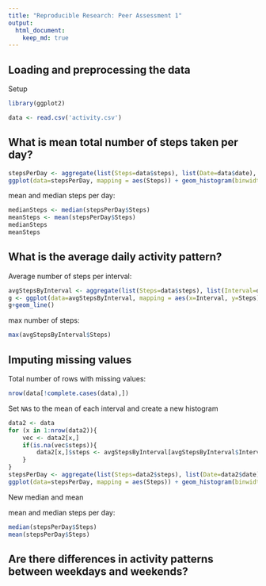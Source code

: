 ```yaml
---
title: "Reproducible Research: Peer Assessment 1"
output:
  html_document:
    keep_md: true
---
```



## Loading and preprocessing the data

Setup

```r
library(ggplot2)
```

```r
data <- read.csv('activity.csv')
```

## What is mean total number of steps taken per day?

```r
stepsPerDay <- aggregate(list(Steps=data$steps), list(Date=data$date), sum, na.rm = T)
ggplot(data=stepsPerDay, mapping = aes(Steps)) + geom_histogram(binwidth=706)
```

mean and median steps per day:

```r
medianSteps <- median(stepsPerDay$Steps)
meanSteps <- mean(stepsPerDay$Steps)
medianSteps
meanSteps
```

## What is the average daily activity pattern?

Average number of steps per interval:

```r
avgStepsByInterval <- aggregate(list(Steps=data$steps), list(Interval=data$interval), mean, na.rm = T)
g <- ggplot(data=avgStepsByInterval, mapping = aes(x=Interval, y=Steps))
g+geom_line()
```

max number of steps:

```r
max(avgStepsByInterval$Steps)
```

## Imputing missing values

Total number of rows with missing values:

```r
nrow(data[!complete.cases(data),])
```

Set `NA`s to the mean of each interval and create a new histogram

```r
data2 <- data
for (x in 1:nrow(data2)){
    vec <- data2[x,]
    if(is.na(vec$steps)){
        data2[x,]$steps <- avgStepsByInterval[avgStepsByInterval$Interval == vec$interval,]$Steps
    }
}
stepsPerDay <- aggregate(list(Steps=data2$steps), list(Date=data2$date), sum, na.rm = T)
ggplot(data=stepsPerDay, mapping = aes(Steps)) + geom_histogram(binwidth=706)
```

New median and mean

mean and median steps per day:

```r
median(stepsPerDay$Steps)
mean(stepsPerDay$Steps)
```

## Are there differences in activity patterns between weekdays and weekends?
